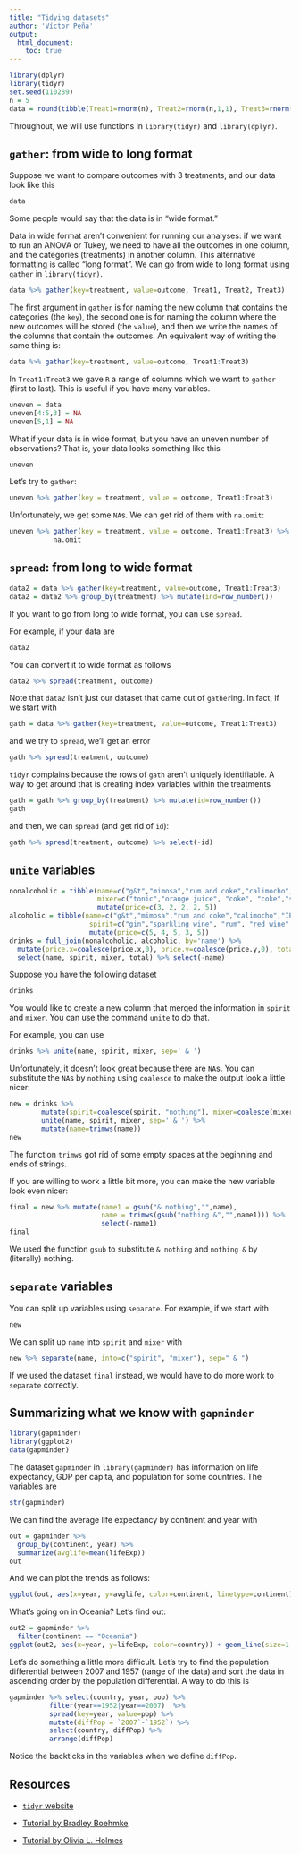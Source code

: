 ```yaml
---
title: "Tidying datasets"
author: 'Víctor Peña'
output:
  html_document:
    toc: true
---
```


```r
library(dplyr)
library(tidyr)
set.seed(110289)
n = 5
data = round(tibble(Treat1=rnorm(n), Treat2=rnorm(n,1,1), Treat3=rnorm(n)),3)
```

Throughout, we will use functions in `library(tidyr)` and `library(dplyr)`. 

## `gather`: from wide to long format

Suppose we want to compare outcomes with 3 treatments, and our data look like this

```r
data
```

Some people would say that the data is in "wide format."

Data in wide format aren't convenient for running our analyses: if we want to run an ANOVA or Tukey, we need to have all the outcomes in one column, and the categories (treatments) in another column. This alternative formatting is called "long format". We can go from wide to long format using `gather` in `library(tidyr)`. 

```r
data %>% gather(key=treatment, value=outcome, Treat1, Treat2, Treat3)
```

The first argument in `gather` is for naming the new column that contains the categories (the `key`), the second one is for naming the column where the new outcomes will be stored (the `value`), and then we write the names of the columns that contain the outcomes. An equivalent way of writing the same thing is:

```r
data %>% gather(key=treatment, value=outcome, Treat1:Treat3)
```

In `Treat1:Treat3` we gave `R` a range of columns which we want to `gather` (first to last). This is useful if you have many variables.


```r
uneven = data
uneven[4:5,3] = NA 
uneven[5,1] = NA
```


What if your data is in wide format, but you have an uneven number of observations? That is, your data looks something like this


```r
uneven
```

Let's try to `gather`:

```r
uneven %>% gather(key = treatment, value = outcome, Treat1:Treat3)
```

Unfortunately, we get some `NA`s. We can get rid of them with `na.omit`:

```r
uneven %>% gather(key = treatment, value = outcome, Treat1:Treat3) %>% 
           na.omit
```

## `spread`: from long to wide format

```r
data2 = data %>% gather(key=treatment, value=outcome, Treat1:Treat3)
data2 = data2 %>% group_by(treatment) %>% mutate(ind=row_number())
```

If you want to go from long to wide format, you can use `spread`. 

For example, if your data are

```r
data2
```

You can convert it to wide format as follows

```r
data2 %>% spread(treatment, outcome)
```

Note that `data2` isn't just our dataset that came out of `gather`ing. In fact, if we start with

```r
gath = data %>% gather(key=treatment, value=outcome, Treat1:Treat3)
```

and we try to `spread`, we'll get an error

```r
gath %>% spread(treatment, outcome) 
```

`tidyr` complains because the rows of `gath` aren't uniquely identifiable. A way to get around that is creating index variables within the treatments

```r
gath = gath %>% group_by(treatment) %>% mutate(id=row_number())
gath
```

and then, we can `spread` (and get rid of `id`):

```r
gath %>% spread(treatment, outcome) %>% select(-id)
```

## `unite` variables

```r
nonalcoholic = tibble(name=c("g&t","mimosa","rum and coke","calimocho","polar"), 
                      mixer=c("tonic","orange juice", "coke", "coke","seltzer"))  %>% 
                      mutate(price=c(3, 2, 2, 2, 5))
alcoholic = tibble(name=c("g&t","mimosa","rum and coke","calimocho","IPA"), 
                    spirit=c("gin","sparkling wine", "rum", "red wine","beer")) %>% 
                    mutate(price=c(5, 4, 5, 3, 5))
drinks = full_join(nonalcoholic, alcoholic, by='name') %>% 
  mutate(price.x=coalesce(price.x,0), price.y=coalesce(price.y,0), total=price.x+price.y) %>% 
  select(name, spirit, mixer, total) %>% select(-name)
```

Suppose you have the following dataset
```r
drinks
```

You would like to create a new column that merged the information in `spirit` and `mixer`. You can use the command `unite` to do that.

For example, you can use

```r
drinks %>% unite(name, spirit, mixer, sep=' & ')  
```

Unfortunately, it doesn't look great because there are `NA`s. You can substitute the `NA`s by `nothing` using `coalesce` to make the output look a little nicer:

```r
new = drinks %>% 
        mutate(spirit=coalesce(spirit, "nothing"), mixer=coalesce(mixer, "nothing")) %>%
        unite(name, spirit, mixer, sep=' & ') %>% 
        mutate(name=trimws(name))
new
```

The function `trimws` got rid of some empty spaces at the beginning and ends of strings. 

If you are willing to work a little bit more, you can make the new variable look even nicer:

```r
final = new %>% mutate(name1 = gsub("& nothing","",name),
                       name = trimws(gsub("nothing &","",name1))) %>%
                       select(-name1)
final
```

We used the function `gsub` to substitute `& nothing` and `nothing &` by (literally) nothing.

## `separate` variables

You can split up variables using `separate`. For example, if we start with

```r
new
```

We can split up `name` into `spirit` and `mixer` with

```r
new %>% separate(name, into=c("spirit", "mixer"), sep=" & ")
```

If we used the dataset `final` instead, we would have to do more work to `separate` correctly.


## Summarizing what we know with `gapminder`

```r
library(gapminder)
library(ggplot2)
data(gapminder)
```

The dataset `gapminder` in `library(gapminder)` has information on life expectancy, GDP per capita, and population for some countries. The variables are

```r
str(gapminder)
```

We can find the average life expectancy by continent and year with

```r
out = gapminder %>% 
  group_by(continent, year) %>% 
  summarize(avglife=mean(lifeExp))
out
```

And we can plot the trends as follows:

```r
ggplot(out, aes(x=year, y=avglife, color=continent, linetype=continent))+geom_line(size=2)
```

What's going on in Oceania? Let's find out:

```r
out2 = gapminder %>%
  filter(continent == "Oceania")
ggplot(out2, aes(x=year, y=lifeExp, color=country)) + geom_line(size=1.2)
```

Let's do something a little more difficult. Let's try to find the population differential between 2007 and 1957 (range of the data) and sort the data in ascending order by the population differential. A way to do this is

```r
gapminder %>% select(country, year, pop) %>%
          filter(year==1952|year==2007)  %>% 
          spread(key=year, value=pop) %>%
          mutate(diffPop = `2007`-`1952`) %>%
          select(country, diffPop) %>%
          arrange(diffPop)
```

Notice the backticks in the variables when we define `diffPop`. 


## Resources

* [`tidyr` website](https://tidyr.tidyverse.org/)

* [Tutorial by Bradley Boehmke](https://rpubs.com/bradleyboehmke/data_wrangling)

* [Tutorial by Olivia L. Holmes](https://ademos.people.uic.edu/Chapter9.html)  